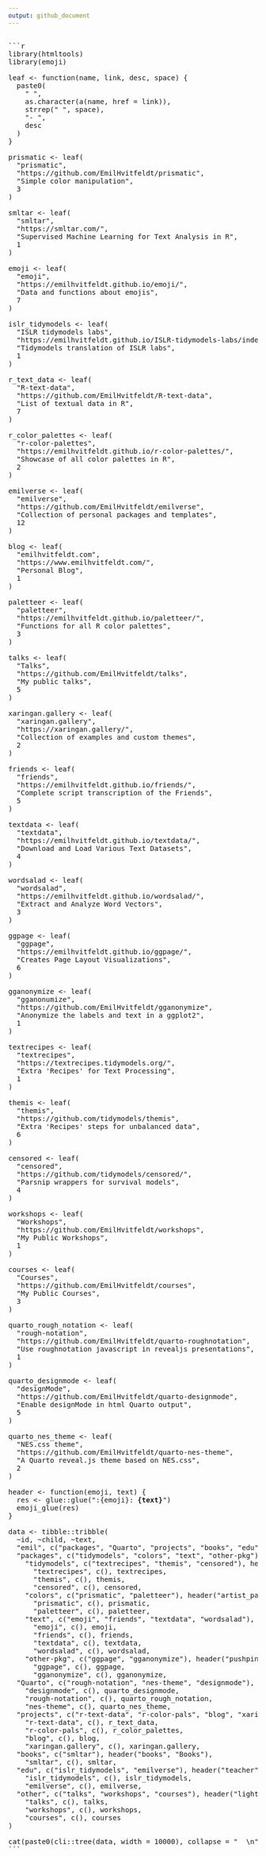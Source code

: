 ```yaml
---
output: github_document
---
```


<pre>

```r
library(htmltools)
library(emoji)

leaf <- function(name, link, desc, space) {
  paste0(
    " ",
    as.character(a(name, href = link)),
    strrep(" ", space),
    "- ",
    desc
  )
}

prismatic <- leaf(
  "prismatic", 
  "https://github.com/EmilHvitfeldt/prismatic", 
  "Simple color manipulation", 
  3
)

smltar <- leaf(
  "smltar",
  "https://smltar.com/",
  "Supervised Machine Learning for Text Analysis in R",
  1
)

emoji <- leaf(
  "emoji",
  "https://emilhvitfeldt.github.io/emoji/",
  "Data and functions about emojis",
  7
)

islr_tidymodels <- leaf(
  "ISLR tidymodels labs",
  "https://emilhvitfeldt.github.io/ISLR-tidymodels-labs/index.html",
  "Tidymodels translation of ISLR labs",
  1
)

r_text_data <- leaf(
  "R-text-data",
  "https://github.com/EmilHvitfeldt/R-text-data",
  "List of textual data in R",
  7
)

r_color_palettes <- leaf(
  "r-color-palettes",
  "https://emilhvitfeldt.github.io/r-color-palettes/",
  "Showcase of all color palettes in R",
  2
)

emilverse <- leaf(
  "emilverse",
  "https://github.com/EmilHvitfeldt/emilverse",
  "Collection of personal packages and templates",
  12
)

blog <- leaf(
  "emilhvitfeldt.com",
  "https://www.emilhvitfeldt.com/",
  "Personal Blog",
  1
)

paletteer <- leaf(
  "paletteer",
  "https://emilhvitfeldt.github.io/paletteer/",
  "Functions for all R color palettes",
  3
)

talks <- leaf(
  "Talks",
  "https://github.com/EmilHvitfeldt/talks",
  "My public talks",
  5
)

xaringan.gallery <- leaf(
  "xaringan.gallery",
  "https://xaringan.gallery/",
  "Collection of examples and custom themes",
  2
)

friends <- leaf(
  "friends",
  "https://emilhvitfeldt.github.io/friends/",
  "Complete script transcription of the Friends",
  5
)

textdata <- leaf(
  "textdata",
  "https://emilhvitfeldt.github.io/textdata/",
  "Download and Load Various Text Datasets",
  4
)

wordsalad <- leaf(
  "wordsalad",
  "https://emilhvitfeldt.github.io/wordsalad/",
  "Extract and Analyze Word Vectors",
  3
)

ggpage <- leaf(
  "ggpage",
  "https://emilhvitfeldt.github.io/ggpage/",
  "Creates Page Layout Visualizations",
  6
)

gganonymize <- leaf(
  "gganonumize",
  "https://github.com/EmilHvitfeldt/gganonymize",
  "Anonymize the labels and text in a ggplot2",
  1
)

textrecipes <- leaf(
  "textrecipes",
  "https://textrecipes.tidymodels.org/",
  "Extra 'Recipes' for Text Processing",
  1
)

themis <- leaf(
  "themis",
  "https://github.com/tidymodels/themis",
  "Extra 'Recipes' steps for unbalanced data",
  6
)

censored <- leaf(
  "censored",
  "https://github.com/tidymodels/censored/",
  "Parsnip wrappers for survival models",
  4
)

workshops <- leaf(
  "Workshops",
  "https://github.com/EmilHvitfeldt/workshops",
  "My Public Workshops",
  1
)

courses <- leaf(
  "Courses",
  "https://github.com/EmilHvitfeldt/courses",
  "My Public Courses",
  3
)

quarto_rough_notation <- leaf(
  "rough-notation",
  "https://github.com/EmilHvitfeldt/quarto-roughnotation",
  "Use roughnotation javascript in revealjs presentations",
  1
)

quarto_designmode <- leaf(
  "designMode",
  "https://github.com/EmilHvitfeldt/quarto-designmode",
  "Enable designMode in html Quarto output",
  5
)

quarto_nes_theme <- leaf(
  "NES.css theme",
  "https://github.com/EmilHvitfeldt/quarto-nes-theme",
  "A Quarto reveal.js theme based on NES.css",
  2
)

header <- function(emoji, text) {
  res <- glue::glue(":{emoji}: <b>{text}</b>")
  emoji_glue(res)
}

data <- tibble::tribble(
  ~id, ~child, ~text,
  "emil", c("packages", "Quarto", "projects", "books", "edu", "other"), header("puzzle", "Emil Hvitfeldt"),
  "packages", c("tidymodels", "colors", "text", "other-pkg"), header("package", "Packages"),
    "tidymodels", c("textrecipes", "themis", "censored"), header("gear", "tidymodels"),
      "textrecipes", c(), textrecipes,
      "themis", c(), themis,
      "censored", c(), censored,
    "colors", c("prismatic", "paletteer"), header("artist_palette", "Colors"),
      "prismatic", c(), prismatic,
      "paletteer", c(), paletteer,
    "text", c("emoji", "friends", "textdata", "wordsalad"), header("book", "Text"),
      "emoji", c(), emoji,
      "friends", c(), friends,
      "textdata", c(), textdata,
      "wordsalad", c(), wordsalad,
    "other-pkg", c("ggpage", "gganonymize"), header("pushpin", "Other"),
      "ggpage", c(), ggpage,
      "gganonymize", c(), gganonymize,
  "Quarto", c("rough-notation", "nes-theme", "designmode"), header("blue_circle", "Quarto"),
    "designmode", c(), quarto_designmode,
    "rough-notation", c(), quarto_rough_notation,
    "nes-theme", c(), quarto_nes_theme,
  "projects", c("r-text-data", "r-color-pals", "blog", "xaringan.gallery"), header("glowing_star", "Projects"),
    "r-text-data", c(), r_text_data,
    "r-color-pals", c(), r_color_palettes,
    "blog", c(), blog,
    "xaringan.gallery", c(), xaringan.gallery,
  "books", c("smltar"), header("books", "Books"),
    "smltar", c(), smltar,
  "edu", c("islr_tidymodels", "emilverse"), header("teacher", "Education Material"),
    "islr_tidymodels", c(), islr_tidymodels,
    "emilverse", c(), emilverse,
  "other", c("talks", "workshops", "courses"), header("light_bulb", "Other"),
    "talks", c(), talks,
    "workshops", c(), workshops,
    "courses", c(), courses
)

cat(paste0(cli::tree(data, width = 10000), collapse = "  \n"))
```

</pre>
